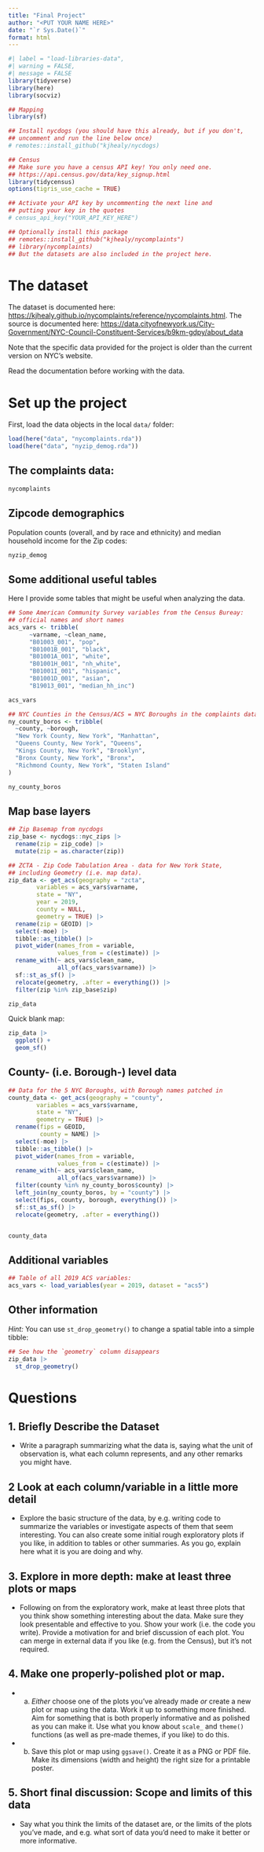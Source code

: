 ```yaml
---
title: "Final Project"
author: "<PUT YOUR NAME HERE>"
date: "`r Sys.Date()`"
format: html
---
```


```r
#| label = "load-libraries-data",
#| warning = FALSE,
#| message = FALSE
library(tidyverse)
library(here)
library(socviz)

## Mapping
library(sf)

## Install nycdogs (you should have this already, but if you don't, 
## uncomment and run the line below once)
# remotes::install_github("kjhealy/nycdogs)

## Census
## Make sure you have a census API key! You only need one.
## https://api.census.gov/data/key_signup.html
library(tidycensus)
options(tigris_use_cache = TRUE)

## Activate your API key by uncommenting the next line and 
## putting your key in the quotes
# census_api_key("YOUR_API_KEY_HERE")

## Optionally install this package
## remotes::install_github("kjhealy/nycomplaints")
## library(nycomplaints)
## But the datasets are also included in the project here.

```

# The dataset

The dataset is documented here: <https://kjhealy.github.io/nycomplaints/reference/nycomplaints.html>. The source is documented here: <https://data.cityofnewyork.us/City-Government/NYC-Council-Constituent-Services/b9km-gdpy/about_data>

Note that the specific data provided for the project is older than the current version on NYC's website. 

Read the documentation before working with the data.

# Set up the project

First, load the data objects in the local `data/` folder:

```r
load(here("data", "nycomplaints.rda"))
load(here("data", "nyzip_demog.rda"))
```

## The complaints data:

```r
nycomplaints
```


## Zipcode demographics

Population counts (overall, and by race and ethnicity) and median household income for the Zip codes:

```r
nyzip_demog
```

## Some additional useful tables

Here I provide some tables that might be useful when analyzing the data.

```r
## Some American Community Survey variables from the Census Bureay: 
## official names and short names
acs_vars <- tribble(
      ~varname, ~clean_name,
      "B01003_001", "pop",
      "B01001B_001", "black",
      "B01001A_001", "white",
      "B01001H_001", "nh_white",
      "B01001I_001", "hispanic",
      "B01001D_001", "asian",
      "B19013_001", "median_hh_inc")

acs_vars

## NYC Counties in the Census/ACS = NYC Boroughs in the complaints data 
ny_county_boros <- tribble(
  ~county, ~borough,
  "New York County, New York", "Manhattan",
  "Queens County, New York", "Queens",
  "Kings County, New York", "Brooklyn",
  "Bronx County, New York", "Bronx",
  "Richmond County, New York", "Staten Island"
)

ny_county_boros
```

## Map base layers

```r
## Zip Basemap from nycdogs
zip_base <- nycdogs::nyc_zips |> 
  rename(zip = zip_code) |> 
  mutate(zip = as.character(zip))

## ZCTA - Zip Code Tabulation Area - data for New York State, 
## including Geometry (i.e. map data).
zip_data <- get_acs(geography = "zcta", 
        variables = acs_vars$varname, 
        state = "NY", 
        year = 2019,
        county = NULL, 
        geometry = TRUE) |> 
  rename(zip = GEOID) |> 
  select(-moe) |> 
  tibble::as_tibble() |> 
  pivot_wider(names_from = variable, 
              values_from = c(estimate)) |> 
  rename_with(~ acs_vars$clean_name, 
              all_of(acs_vars$varname)) |> 
  sf::st_as_sf() |> 
  relocate(geometry, .after = everything()) |> 
  filter(zip %in% zip_base$zip) 

zip_data
```


Quick blank map:

```r
zip_data |> 
  ggplot() +
  geom_sf()
```

## County- (i.e. Borough-) level data

```r
## Data for the 5 NYC Boroughs, with Borough names patched in
county_data <- get_acs(geography = "county", 
        variables = acs_vars$varname, 
        state = "NY", 
        geometry = TRUE) |> 
  rename(fips = GEOID, 
         county = NAME) |> 
  select(-moe) |> 
  tibble::as_tibble() |> 
  pivot_wider(names_from = variable, 
              values_from = c(estimate)) |> 
  rename_with(~ acs_vars$clean_name, 
              all_of(acs_vars$varname)) |> 
  filter(county %in% ny_county_boros$county) |> 
  left_join(ny_county_boros, by = "county") |> 
  select(fips, county, borough, everything()) |> 
  sf::st_as_sf() |> 
  relocate(geometry, .after = everything())


county_data
```

## Additional variables

```r
## Table of all 2019 ACS variables:
acs_vars <- load_variables(year = 2019, dataset = "acs5")
```


## Other information

_Hint:_ You can use `st_drop_geometry()` to change a spatial table into a simple tibble:

```r
## See how the `geometry` column disappears
zip_data |> 
  st_drop_geometry()
```


# Questions

## 1. Briefly Describe the Dataset 

- Write a paragraph summarizing what the data is, saying what the unit of observation is, what each column represents, and any other remarks you might have. 

## 2 Look at each column/variable in a little more detail 

- Explore the basic structure of the data, by e.g. writing code to summarize the variables or investigate aspects of them that seem interesting. You can also create some initial rough exploratory plots if you like, in addition to tables or other summaries. As you go, explain here what it is you are doing and why.

## 3. Explore in more depth: make at least three plots or maps 

- Following on from the exploratory work, make at least three plots that you think show something interesting about the data. Make sure they look presentable and effective to you. Show your work (i.e. the code you write). Provide a motivation for and brief discussion of each plot. You can merge in external data if you like (e.g. from the Census), but it's not required. 


## 4. Make one properly-polished plot or map. 

- a. _Either_ choose one of the plots you've already made _or_ create a new plot or map using the data. Work it up to something more finished. Aim for something that is both properly informative and as polished as you can make it. Use what you know about `scale_` and `theme()` functions (as well as pre-made themes, if you like) to do this. 

- b. Save this plot or map using `ggsave()`. Create it as a PNG or PDF file. Make its dimensions (width and height) the right size for a printable poster. 

## 5. Short final discussion: Scope and limits of this data

- Say what you think the limits of the dataset are, or the limits of the plots you've made, and e.g. what sort of data you'd need to make it better or more informative.


